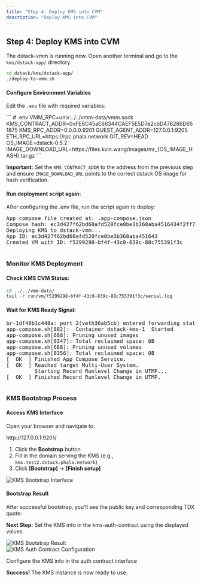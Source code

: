 ```yaml
---
title: "Step 4: Deploy KMS into CVM"
description: "Deploy KMS into CVM"
---
```


## Step 4: Deploy KMS into CVM

<div className="bg-white border border-gray-200 rounded-lg p-6 my-6">
  <p className="text-gray-600 mb-4">The dstack-vmm is running now. Open another terminal and go to the <code className="bg-gray-200 px-1 rounded">kms/dstack-app/</code> directory:</p>

```bash
cd dstack/kms/dstack-app/
./deploy-to-vmm.sh
```

<div className="mt-4">
  <h4 className="font-medium mb-2">Configure Environment Variables</h4>
  <p className="text-sm text-gray-600 mb-2">Edit the <code className="bg-gray-200 px-1 rounded">.env</code> file with required variables:</p>
</div>

<div className="bg-gray-50 p-4 rounded-lg">
```
# .env
VMM_RPC=unix:../../vmm-data/vmm.sock
KMS_CONTRACT_ADDR=0xFE6C45aE66344CAEF5E5D7e2cbD476286D651875
KMS_RPC_ADDR=0.0.0.0:9201
GUEST_AGENT_ADDR=127.0.0.1:9205
ETH_RPC_URL=https://rpc.phala.network
GIT_REV=HEAD
OS_IMAGE=dstack-0.5.2
IMAGE_DOWNLOAD_URL=https://files.kvin.wang/images/mr_{OS_IMAGE_HASH}.tar.gz
```
</div>

<div className="bg-blue-50 border-l-4 border-blue-400 p-4 mt-4">
  <p className="text-sm text-blue-700">
    <strong>Important:</strong> Set the <code>KMS_CONTRACT_ADDR</code> to the address from the previous step and ensure <code>IMAGE_DOWNLOAD_URL</code> points to the correct dstack OS image for hash verification.
  </p>
</div>

<div className="mt-4">
  <h4 className="font-medium mb-2">Run deployment script again:</h4>
  <p className="text-sm text-gray-600 mb-2">After configuring the .env file, run the script again to deploy:</p>
</div>

<div className="bg-gray-100 p-3 rounded text-sm mt-2">
  <pre>
App compose file created at: .app-compose.json
Compose hash: ec3d427f62bd60afd520fce0be3b368aba4516434f2ff761f74775f871f5b6e3
Deploying KMS to dstack-vmm...
App ID: ec3d427f62bd60afd520fce0be3b368aba451643
Created VM with ID: f5299298-bf4f-43c0-839c-88c755391f3c
  </pre>
</div>
</div>

### Monitor KMS Deployment

<div className="bg-white border border-gray-200 rounded-lg p-6 my-6">
  <h4 className="font-medium mb-2">Check KMS CVM Status:</h4>

```bash
cd ../../vmm-data/
tail -f run/vm/f5299298-bf4f-43c0-839c-88c755391f3c/serial.log
```

<div className="mt-4">
  <h4 className="font-medium mb-2">Wait for KMS Ready Signal:</h4>
  <div className="bg-green-50 p-3 rounded text-sm">
    <pre>
br-1df48b1c448a: port 2(veth36ab5cb) entered forwarding state
app-compose.sh[882]:  Container dstack-kms-1  Started
app-compose.sh[688]: Pruning unused images
app-compose.sh[8347]: Total reclaimed space: 0B
app-compose.sh[688]: Pruning unused volumes
app-compose.sh[8356]: Total reclaimed space: 0B
[  OK  ] Finished App Compose Service.
[  OK  ] Reached target Multi-User System.
         Starting Record Runlevel Change in UTMP...
[  OK  ] Finished Record Runlevel Change in UTMP.
    </pre>
  </div>
</div>
</div>

### KMS Bootstrap Process

<div className="bg-white border border-gray-200 rounded-lg p-6 my-6">
  <div className="flex flex-col lg:flex-row gap-6">
    <div className="flex-1">
      <h4 className="font-medium mb-4">Access KMS Interface</h4>
      <p className="text-gray-600 mb-4">Open your browser and navigate to:</p>
      <div className="bg-gray-100 p-2 rounded text-center font-mono">
        http://127.0.0.1:9201/
      </div>
      <ol className="list-decimal list-inside mt-4 space-y-2 text-sm">
        <li>Click the <strong>Bootstrap</strong> button</li>
        <li>Fill in the domain serving the KMS (e.g., <code>kms.test2.dstack.phala.network</code>)</li>
        <li>Click <strong>[Bootstrap]</strong> → <strong>[Finish setup]</strong></li>
      </ol>
    </div>
    <div className="flex-1">
      <div className="flex justify-center">
        <img
          src="/docs/assets/kms-bootstrap.png"
          alt="KMS Bootstrap Interface"
          className="rounded-lg shadow-md max-w-full h-auto"
          style={{ maxWidth: '400px' }}
        />
      </div>
    </div>
  </div>

  <div className="mt-6 pt-6 border-t border-gray-200">
    <div className="flex flex-col lg:flex-row gap-6">
      <div className="flex-1">
        <h4 className="font-medium mb-4">Bootstrap Result</h4>
        <p className="text-gray-600 mb-4">
          After successful bootstrap, you'll see the public key and corresponding TDX quote:
        </p>
        <div className="bg-blue-50 p-3 rounded text-sm">
          <p><strong>Next Step:</strong> Set the KMS info in the kms-auth-contract using the displayed values.</p>
        </div>
      </div>
      <div className="flex-1">
        <div className="flex justify-center">
          <img
            src="/docs/assets/kms-bootstrap-result.png"
            alt="KMS Bootstrap Result"
            className="rounded-lg shadow-md max-w-full h-auto"
            style={{ maxWidth: '400px' }}
          />
        </div>
      </div>
    </div>
  </div>

  <div className="mt-6 pt-6 border-t border-gray-200">
    <div className="flex justify-center">
      <img
        src="/docs/assets/kms-auth-set-info.png"
        alt="KMS Auth Contract Configuration"
        className="rounded-lg shadow-md max-w-full h-auto"
        style={{ maxWidth: '600px' }}
      />
    </div>
    <p className="text-center text-sm text-gray-600 mt-2">
      Configure the KMS info in the auth contract interface
    </p>
  </div>

  <div className="bg-green-50 border-l-4 border-green-400 p-4 mt-6">
    <p className="text-sm text-green-700">
      <strong>Success!</strong> The KMS instance is now ready to use.
    </p>
  </div>
</div>

